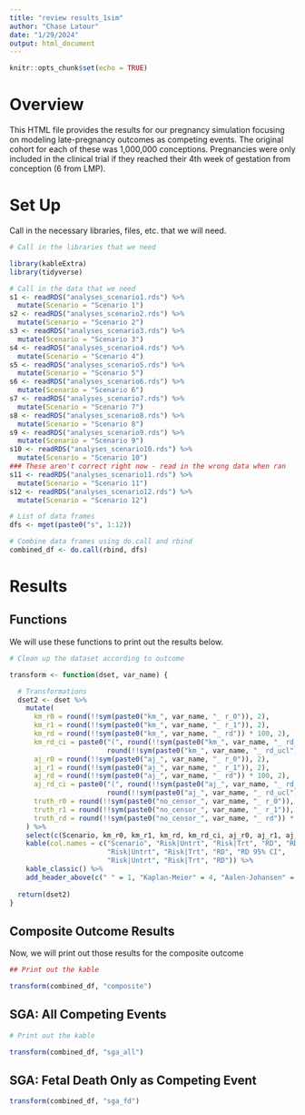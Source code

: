 ```yaml
---
title: "review results_1sim"
author: "Chase Latour"
date: "1/29/2024"
output: html_document
---
```


```r
knitr::opts_chunk$set(echo = TRUE)
```

# Overview

This HTML file provides the results for our pregnancy simulation focusing on modeling late-pregnancy outcomes as competing events. The original cohort for each of these was 1,000,000 conceptions. Pregnancies were only included in the clinical trial if they reached their 4th week of gestation from conception (6 from LMP).

# Set Up

Call in the necessary libraries, files, etc. that we will need.

```r

# Call in the libraries that we need

library(kableExtra)
library(tidyverse)

# Call in the data that we need
s1 <- readRDS("analyses_scenario1.rds") %>% 
  mutate(Scenario = "Scenario 1")
s2 <- readRDS("analyses_scenario2.rds") %>% 
  mutate(Scenario = "Scenario 2")
s3 <- readRDS("analyses_scenario3.rds") %>% 
  mutate(Scenario = "Scenario 3")
s4 <- readRDS("analyses_scenario4.rds") %>% 
  mutate(Scenario = "Scenario 4")
s5 <- readRDS("analyses_scenario5.rds") %>% 
  mutate(Scenario = "Scenario 5")
s6 <- readRDS("analyses_scenario6.rds") %>% 
  mutate(Scenario = "Scenario 6")
s7 <- readRDS("analyses_scenario7.rds") %>% 
  mutate(Scenario = "Scenario 7")
s8 <- readRDS("analyses_scenario8.rds") %>% 
  mutate(Scenario = "Scenario 8")
s9 <- readRDS("analyses_scenario9.rds") %>% 
  mutate(Scenario = "Scenario 9")
s10 <- readRDS("analyses_scenario10.rds") %>% 
  mutate(Scenario = "Scenario 10")
### These aren't correct right now - read in the wrong data when ran
s11 <- readRDS("analyses_scenario11.rds") %>% 
  mutate(Scenario = "Scenario 11")
s12 <- readRDS("analyses_scenario12.rds") %>% 
  mutate(Scenario = "Scenario 12")

# List of data frames
dfs <- mget(paste0("s", 1:12))

# Combine data frames using do.call and rbind
combined_df <- do.call(rbind, dfs)

```

# Results

## Functions

We will use these functions to print out the results below.

```r

# Clean up the dataset according to outcome

transform <- function(dset, var_name) {

  # Transformations
  dset2 <- dset %>%
    mutate(
      km_r0 = round(!!sym(paste0("km_", var_name, "_ r_0")), 2),
      km_r1 = round(!!sym(paste0("km_", var_name, "_ r_1")), 2),
      km_rd = round(!!sym(paste0("km_", var_name, "_ rd")) * 100, 2),
      km_rd_ci = paste0("(", round(!!sym(paste0("km_", var_name, "_ rd_lcl"))*100,2), ", ",
                        round(!!sym(paste0("km_", var_name, "_ rd_ucl"))*100,2), ")"),
      aj_r0 = round(!!sym(paste0("aj_", var_name, "_ r_0")), 2),
      aj_r1 = round(!!sym(paste0("aj_", var_name, "_ r_1")), 2),
      aj_rd = round(!!sym(paste0("aj_", var_name, "_ rd")) * 100, 2),
      aj_rd_ci = paste0("(", round(!!sym(paste0("aj_", var_name, "_ rd_lcl"))*100,2), ", ",
                        round(!!sym(paste0("aj_", var_name, "_ rd_ucl"))*100, 2), ")"),
      truth_r0 = round(!!sym(paste0("no_censor_", var_name, "_ r_0")), 2),
      truth_r1 = round(!!sym(paste0("no_censor_", var_name, "_ r_1")), 2),
      truth_rd = round(!!sym(paste0("no_censor_", var_name, "_ rd")) * 100, 2)
    ) %>% 
    select(c(Scenario, km_r0, km_r1, km_rd, km_rd_ci, aj_r0, aj_r1, aj_rd, aj_rd_ci, truth_r0, truth_r1, truth_rd)) %>% 
    kable(col.names = c("Scenario", "Risk|Untrt", "Risk|Trt", "RD", "RD 95% CI",
                        "Risk|Untrt", "Risk|Trt", "RD", "RD 95% CI",
                        "Risk|Untrt", "Risk|Trt", "RD")) %>% 
    kable_classic() %>% 
    add_header_above(c(" " = 1, "Kaplan-Meier" = 4, "Aalen-Johansen" = 4, "Truth" = 3))
  
  return(dset2)
}

```

## Composite Outcome Results

Now, we will print out those results for the composite outcome



```r

## Print out the kable 

transform(combined_df, "composite")

```


## SGA: All Competing Events

```r

# Print out the kable

transform(combined_df, "sga_all")


```


## SGA: Fetal Death Only as Competing Event


```r

transform(combined_df, "sga_fd")

```

